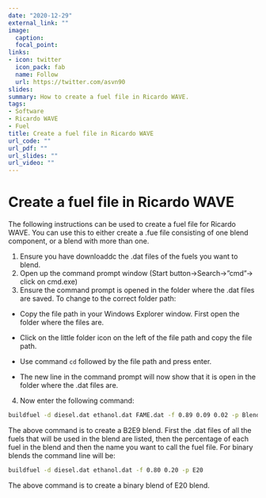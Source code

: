 ```yaml
---
date: "2020-12-29"
external_link: ""
image:
  caption: 
  focal_point:
links:
- icon: twitter
  icon_pack: fab
  name: Follow
  url: https://twitter.com/asvn90
slides: 
summary: How to create a fuel file in Ricardo WAVE.
tags:
- Software
- Ricardo WAVE
- Fuel
title: Create a fuel file in Ricardo WAVE
url_code: ""
url_pdf: ""
url_slides: ""
url_video: ""
---
```

# Create a fuel file in Ricardo WAVE

The following instructions can be used to create a fuel file for Ricardo WAVE. 
You can use this to either create a .fue file consisting of one blend component, or a blend with more than one.

1. Ensure you have downloaddc the .dat files of the fuels you want to blend.
2. Open up the command prompt window (Start button->Search->”cmd”-> click on cmd.exe)
3. Ensure the command prompt is opened in the folder where the .dat files are saved. To change to the correct folder path:
  - Copy the file path in your Windows Explorer window. First open the folder where the files are.

  - Click on the little folder icon on the left of the file path and copy the file path.
  - Use command `cd` followed by the file path and press enter.
  - The new line in the command prompt will now show that it is open in the folder where the .dat files are.
4. Now enter the following command:

```cmd    
buildfuel -d diesel.dat ethanol.dat FAME.dat -f 0.89 0.09 0.02 -p Blended_Fuel
```
   
The above command is to create a B2E9 blend. 
First the .dat files of all the fuels that will be used in the blend are listed, then the percentage of each fuel in the blend and then the name you want to call the fuel file. 
For binary blends the command line will be:

```cmd
buildfuel -d diesel.dat ethanol.dat -f 0.80 0.20 -p E20
```
    
The above command is to create a binary blend of E20 blend.

